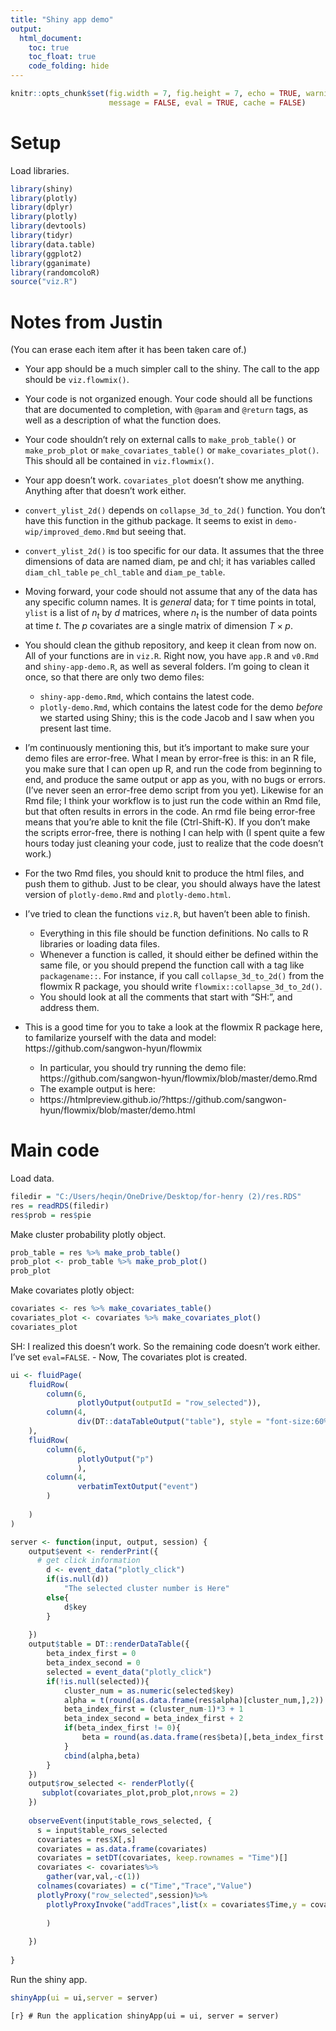 ```yaml
---
title: "Shiny app demo"
output:
  html_document:
    toc: true
    toc_float: true
    code_folding: hide
---
```


```r
knitr::opts_chunk$set(fig.width = 7, fig.height = 7, echo = TRUE, warning = FALSE,
                      message = FALSE, eval = TRUE, cache = FALSE)
```

# Setup

Load libraries.

```r
library(shiny)
library(plotly)
library(dplyr)
library(plotly)
library(devtools)
library(tidyr)
library(data.table)
library(ggplot2)
library(gganimate)
library(randomcoloR)
source("viz.R")
```

# Notes from Justin

(You can erase each item after it has been taken care of.)

- Your app should be a much simpler call to the shiny. The call to the app
  should be `viz.flowmix()`.

- Your code is not organized enough. Your code should all be functions that are
  documented to completion, with `@param` and `@return` tags, as well as a
  description of what the function does.

- Your code shouldn't rely on external calls to `make_prob_table()` or
  `make_prob_plot` or `make_covariates_table()` or
  `make_covariates_plot()`. This should all be contained in `viz.flowmix()`.

- Your app doesn't work. `covariates_plot` doesn't show me anything. Anything
  after that doesn't work either.

- `convert_ylist_2d()` depends on `collapse_3d_to_2d()` function. You don't
     have this function in the github package. It seems to exist in
     `demo-wip/improved_demo.Rmd` but seeing that.

- `convert_ylist_2d()` is too specific for our data. It assumes that the three
     dimensions of data are named diam, pe and chl; it has variables called
     `diam_chl_table` `pe_chl_table` and `diam_pe_table`.

- Moving forward, your code should not assume that any of the data has any
  specific column names. It is *general* data; for `T` time points in total,
  `ylist` is a list of $n_t$ by $d$ matrices, where $n_t$ is the number of data
  points at time $t$. The $p$ covariates are a single matrix of dimension $T
  \times p$.

- You should clean the github repository, and keep it clean from now on. All of
  your functions are in `viz.R`. Right now, you have `app.R` and `v0.Rmd` and
  `shiny-app-demo.R`, as well as several folders. I'm going to clean it once, so
  that there are only two demo files:
  + `shiny-app-demo.Rmd`, which contains the latest code.
  + `plotly-demo.Rmd`, which contains the latest code for the demo *before* we
    started using Shiny; this is the code Jacob and I saw when you present last
    time.

- I'm continuously mentioning this, but it's important to make sure your demo
  files are error-free. What I mean by error-free is this: in an R file, you
  make sure that I can open up R, and run the code from beginning to end, and
  produce the same output or app as you, with no bugs or errors. (I've never
  seen an error-free demo script from you yet). Likewise for an Rmd file; I
  think your workflow is to just run the code within an Rmd file, but that often
  results in errors in the code. An rmd file being error-free means that you're
  able to knit the file (Ctrl-Shift-K). If you don't make the scripts
  error-free, there is nothing I can help with (I spent quite a few hours today
  just cleaning your code, just to realize that the code doesn't work.)

- For the two Rmd files, you should knit to produce the html files, and push
  them to github. Just to be clear, you should always have the latest version of
  `plotly-demo.Rmd` and `plotly-demo.html`.

- I've tried to clean the functions `viz.R`, but haven't been able to finish.
  + Everything in this file should be function definitions. No calls to R
    libraries or loading data files.
  + Whenever a function is called, it should either be defined within the same
    file, or you should prepend the function call with a tag like
    `packagename::`. For instance, if you call `collapse_3d_to_2d()` from the
    flowmix R package, you should write `flowmix::collapse_3d_to_2d()`.
  + You should look at all the comments that start with "SH:", and address them.
  

- This is a good time for you to take a look at the flowmix R package here, to
  familarize yourself with the data and model:
  https://github.com/sangwon-hyun/flowmix
  + In particular, you should try running the demo file:
    https://github.com/sangwon-hyun/flowmix/blob/master/demo.Rmd
  + The example output is here:
  + https://htmlpreview.github.io/?https://github.com/sangwon-hyun/flowmix/blob/master/demo.html


# Main code

Load data.

```r
filedir = "C:/Users/heqin/OneDrive/Desktop/for-henry (2)/res.RDS"
res = readRDS(filedir)
res$prob = res$pie
```

Make cluster probability plotly object.

```r
prob_table = res %>% make_prob_table()
prob_plot <- prob_table %>% make_prob_plot()
prob_plot
```


Make covariates plotly object:
```r
covariates <- res %>% make_covariates_table()
covariates_plot <- covariates %>% make_covariates_plot()
covariates_plot
```

SH: I realized this doesn't work. So the remaining code doesn't work
either. I've set `eval=FALSE`.
- Now, The covariates plot is created.

```r
ui <- fluidPage(
    fluidRow(
        column(6,
               plotlyOutput(outputId = "row_selected")),
        column(4,
               div(DT::dataTableOutput("table"), style = "font-size:60%; width: 10%"))      
    ),
    fluidRow(
        column(6,
               plotlyOutput("p") 
               ),
        column(4,
               verbatimTextOutput("event")
        )
        
    )
)

server <- function(input, output, session) {
    output$event <- renderPrint({
      # get click information
        d <- event_data("plotly_click")
        if(is.null(d))
            "The selected cluster number is Here"
        else{
            d$key
        }
        
    })
    output$table = DT::renderDataTable({
        beta_index_first = 0
        beta_index_second = 0
        selected = event_data("plotly_click")
        if(!is.null(selected)){
            cluster_num = as.numeric(selected$key)
            alpha = t(round(as.data.frame(res$alpha)[cluster_num,],2))
            beta_index_first = (cluster_num-1)*3 + 1
            beta_index_second = beta_index_first + 2
            if(beta_index_first != 0){
                beta = round(as.data.frame(res$beta)[,beta_index_first:beta_index_second],2)
            }
            cbind(alpha,beta)
        }
    })
    output$row_selected <- renderPlotly({
       subplot(covariates_plot,prob_plot,nrows = 2)
    })
    
    observeEvent(input$table_rows_selected, {
      s = input$table_rows_selected
      covariates = res$X[,s]
      covariates = as.data.frame(covariates)
      covariates = setDT(covariates, keep.rownames = "Time")[]
      covariates <- covariates%>%
        gather(var,val,-c(1))
      colnames(covariates) = c("Time","Trace","Value")
      plotlyProxy("row_selected",session)%>%
        plotlyProxyInvoke("addTraces",list(x = covariates$Time,y = covariates$Value, line = list(color = 'red'))
          
        )
      
    })
    
}
```

Run the shiny app.
```r
shinyApp(ui = ui,server = server)
```

```[r}
# Run the application
shinyApp(ui = ui, server = server)
```
